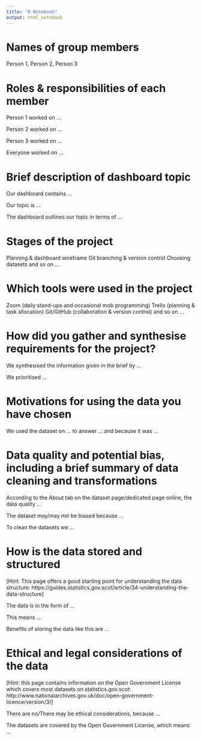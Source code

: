 ```yaml
---
title: "R Notebook"
output: html_notebook
---
```

# Names of group members
Person 1, Person 2, Person 3

# Roles & responsibilities of each member
Person 1 worked on …

Person 2 worked on …

Person 3 worked on …

Everyone worked on …

# Brief description of dashboard topic
Our dashboard contains …

Our topic is …

The dashboard outlines our topic in terms of …

# Stages of the project
Planning & dashboard wireframe
Git branching & version control
Choosing datasets
and so on …

# Which tools were used in the project
Zoom (daily stand-ups and occasional mob programming)
Trello (planning & task allocation)
Git/GitHub (collaboration & version control)
and so on …

# How did you gather and synthesise requirements for the project?
We synthesised the information given in the brief by …

We prioritised …

# Motivations for using the data you have chosen
We used the dataset on … to answer … and because it was …

# Data quality and potential bias, including a brief summary of data cleaning and transformations
According to the About tab on the dataset page/dedicated page online, the data quality …

The dataset may/may not be biased because …

To clean the datasets we …

# How is the data stored and structured
[Hint: This page offers a good starting point for understanding the data structure: https://guides.statistics.gov.scot/article/34-understanding-the-data-structure]

The data is in the form of …

This means …

Benefits of storing the data like this are …

# Ethical and legal considerations of the data
[Hint: this page contains information on the Open Government License which covers most datasets on statistics.gov.scot: http://www.nationalarchives.gov.uk/doc/open-government-licence/version/3/]

There are no/There may be ethical considerations, because …

The datasets are covered by the Open Government License, which means …
